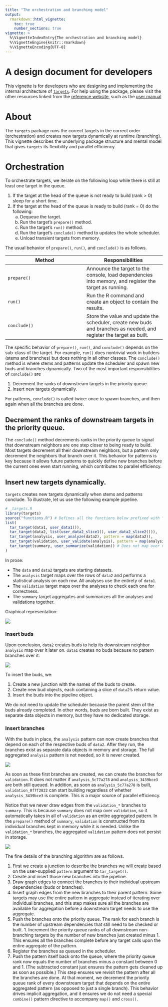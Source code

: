 ```yaml
---
title: "The orchestration and branching model"
output:
  rmarkdown::html_vignette:
    toc: true
    number_sections: true
vignette: >
  %\VignetteIndexEntry{The orchestration and branching model}
  %\VignetteEngine{knitr::rmarkdown}
  %\VignetteEncoding{UTF-8}
---
```


# A design document for developers

This vignette is for developers who are designing and implementing the internal architecture of [`targets`](https://github.com/wlandau/targets). For help using the package, please visit the other resources linked from the [reference website](https://wlandau.github.io/targets/), such as the [user manual](https://wlandau.github.io/targets-manual/)

# About

The `targets` package runs the correct targets in the correct order (orchestration) and creates new targets dynamically at runtime (branching). This vignette describes the underlying package structure and mental model that gives `targets` its flexibility and parallel efficiency.

# Orchestration

To orchestrate targets, we iterate on the following loop while there is still at least one target in the queue.

1. If the target at the head of the queue is not ready to build (rank > 0) sleep for a short time.
1. If the target at the head of the queue is ready to build (rank = 0) do the following:
    a. Dequeue the target.
    a. Run the target's `prepare()` method.
    a. Run the target's `run()` method.
    a. Run the target's `conclude()` method to updates the whole scheduler.
    a. Unload transient targets from memory.

The usual behavior of `prepare()`, `run()`, and `conclude()` is as follows.

Method | Responsibilities
---|---
`prepare()` | Announce the target to the console, load dependencies into memory, and register the target as running.
`run()` | Run the R command and create an object to contain the results.
`conclude()` | Store the value and update the scheduler, create new buds and branches as needed, and register the target as built.

The specific behavior of `prepare()`, `run()`, and `conclude()` depends on the sub-class of the target. For example, `run()` does nontrivial work in builders (stems and branches) but does nothing in all other classes. The `conclude()` method is where stems and patterns update the scheduler and spawn new buds and branches dynamically. Two of the most important responsibilities of `conclude()` are 

1. Decrement the ranks of downstream targets in the priority queue.
1. Insert new targets dynamically.

For patterns, `conclude()` is called twice: once to spawn branches, and then again when all the branches are done.

## Decrement the ranks of downstream targets in the priority queue.

The `conclude()` method decrements ranks in the priority queue to signal that downstream neighbors are one step closer to being ready to build. Most targets decrement all their downstream neighbors, but a pattern only decrement the neighbors that branch over it. This behavior for patterns is key because it allows future patterns to quickly define new branches before the current ones even start running, which contributes to parallel efficiency.

## Insert new targets dynamically.

`targets` creates new targets dynamically when stems and patterns conclude. To illustrate, let us use the following example pipeline.

```r
# _targets.R
library(targets)
source("functions.R") # Defines all the functions below prefixed with "user_".
list(
  tar_target(data1, user_data1()),
  tar_target(data2, list(user_data2_slice1(), user_data2_slice2())),
  tar_target(analysis, user_analyze(data2), pattern = map(data2)),
  tar_target(validation, user_validate(analysis), pattern = map(analysis)),
  tar_target(summary, user_summarize(validation)) # Does not map over validation.
)
```

In prose:

* The `data` and `data2` targets are starting datasets.
* The `analysis` target maps over the rows of `data2` and performs a statistical analysis on each row. All analyses use the entirety of `data1`.
* The `validation` target maps over the analyses to check each one for correctness.
* The `summary` target aggregates and summarizes all the analyses and validations together.

Graphical representation:

![](orchestration/orchestration-start.png)

### Insert buds

Upon conclusion, `data2` creates buds to help its downstream neighbor `analysis` map over it later on. `data1` creates no buds because no pattern branches over it.

![](orchestration/orchestration-data2.png)

To insert the buds, we:

1. Create a new junction with the names of the buds to create.
1. Create new bud objects, each containing a slice of `data2`'s return value.
1. Insert the buds into the pipeline object.

We do not need to update the scheduler because the parent stem of the buds already completed. In other words, buds are born built. They exist as separate data objects in memory, but they have no dedicated storage.

### Insert branches

With the buds in place, the `analysis` pattern can now create branches that depend on each of the respective buds of `data2`. After they run, the branches exist as separate data objects in memory and storage. The full aggregated `analysis` pattern is not needed, so it is never created.

![](orchestration/orchestration-analysis.png)

As soon as these first branches are created, we can create the branches for `validation`. It does not matter if `analysis_5c77a278` and `analysis_3439bce3` are both still queued. In addition, as soon as `analysis_5c77a278` is built, `validation_0f7f2822` can start building regardless of whether `analysis_3439bce3` is complete. This is a major source of parallel efficiency.

Notice that we never draw edges from the `validation_*` branches to `summary`. This is because `summary` does not map over `validation`, so it automatically takes in all of `validation` as an entire aggregated pattern. In the `prepare()` method of `summary`, `validation` is constructed from its individual branches kept in memory while it is needed. Unlike the `validation_*` branches, the aggregated `validation` pattern does not persist in storage.

![](orchestration/orchestration-validation.png)

The fine details of the branching algorithm are as follows.

1. First we create a junction to describe the branches we will create based on the user-supplied `pattern` argument to `tar_target()`.
1. Create and insert those new branches into the pipeline.
1. Draw graph edges to connect the branches to their individual upstream dependencies (buds or branches).
1. Insert graph edges from the new branches to their parent pattern. Some targets may use the entire pattern in aggregate instead of iterating over individual branches, and this step makes sure all the branches are available for aggregation before a downstream target needs to use the aggregate.
1. Push the branches onto the priority queue. The rank for each branch is the number of upstream dependencies that still need to be checked or built. 1. Increment the priority queue ranks of all downstream non-branching targets by the number of new branches just created minus 1. This ensures all the branches complete before any target calls upon the entire aggregate of the pattern.
1. Register the branches as queued in the scheduler.
1. Push the pattern itself back onto the queue, where the priority queue rank now equals the number of branches minus a constant between 0 and 1. (The subtracted constant just ensures the pattern gets cleaned up as soon as possible.) This step ensures we revisit the pattern after all the branches are done. At that moment, we decrement the priority queue rank of every downstream target that depends on the entire aggregated pattern (as opposed to just a single branch). This behavior drives implicit aggregation, and it ensures we do not need a special `combine()` pattern directive to accompany `map()` and `cross()`.
